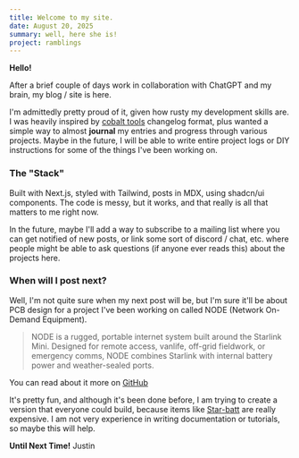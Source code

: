 ```yaml
---
title: Welcome to my site.
date: August 20, 2025
summary: well, here she is!
project: ramblings
---
```


**Hello!**

After a brief couple of days work in collaboration with ChatGPT and my brain, my blog / site is here.

I'm admittedly pretty proud of it, given how rusty my development skills are. I was heavily inspired by [cobalt tools](cobalt.tools) changelog format, plus wanted a simple way to almost **journal** my entries and progress through various projects. Maybe in the future, I will be able to write entire project logs or DIY instructions for some of the things I've been working on.

### The "Stack"
Built with Next.js, styled with Tailwind, posts in MDX, using shadcn/ui components. The code is messy, but it works, and that really is all that matters to me right now. 

In the future, maybe I'll add a way to subscribe to a mailing list where you can get notified of new posts, or link some sort of discord / chat, etc. where people might be able to ask questions (if anyone ever reads this) about the projects here.

### When will I post next?
Well, I'm not quite sure when my next post will be, but I'm sure it'll be about PCB design for a project I've been working on called NODE (Network On-Demand Equipment).

> NODE is a rugged, portable internet system built around the Starlink Mini. Designed for remote access, vanlife, off-grid fieldwork, or emergency comms, NODE combines Starlink with internal battery power and weather-sealed ports.

You can read about it more on [GitHub](https://github.com/justinlevinedotme/node)

It's pretty fun, and although it's been done before, I am trying to create a version that everyone could build, because items like [Star-batt](https://star-batt.com/) are really expensive. I am not very experience in writing documentation or tutorials, so maybe this will help.

**Until Next Time!**
Justin